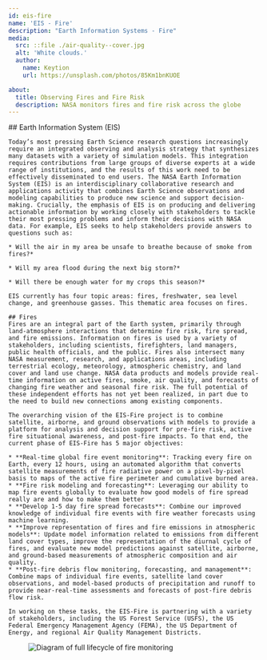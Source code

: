 ```yaml
---
id: eis-fire
name: 'EIS - Fire'
description: "Earth Information Systems - Fire"
media:
  src: ::file ./air-quality--cover.jpg
  alt: 'White clouds.'
  author:
    name: Keytion
    url: https://unsplash.com/photos/85Km1bnKUOE

about:
  title: Observing Fires and Fire Risk
  description: NASA monitors fires and fire risk across the globe
---
```

<Block>
  <Prose>
    ## Earth Information System (EIS)

    Today’s most pressing Earth Science research questions increasingly require an integrated observing and analysis strategy that synthesizes many datasets with a variety of simulation models. This integration requires contributions from large groups of diverse experts at a wide range of institutions, and the results of this work need to be effectively disseminated to end users. The NASA Earth Information System (EIS) is an interdisciplinary collaborative research and applications activity that combines Earth Science observations and modeling capabilities to produce new science and support decision-making. Crucially, the emphasis of EIS is on producing and delivering actionable information by working closely with stakeholders to tackle their most pressing problems and inform their decisions with NASA data. For example, EIS seeks to help stakeholders provide answers to questions such as:

    * Will the air in my area be unsafe to breathe because of smoke from fires?​*

    * Will my area flood during the next big storm?​*

    * Will there be enough water for my crops this season?​*

    EIS currently has four topic areas: fires, freshwater, sea level change, and greenhouse gasses. This thematic area focuses on fires.

    ## Fires
    Fires are an integral part of the Earth system, primarily through land-atmosphere interactions that determine fire risk, fire spread, and fire emissions. Information on fires is used by a variety of stakeholders, including scientists, firefighters, land managers, public health officials, and the public. Fires also intersect many NASA measurement, research, and applications areas, including terrestrial ecology, meteorology, atmospheric chemistry, and land cover and land use change. NASA data products and models provide real-time information on active fires, smoke, air quality, and forecasts of changing fire weather and seasonal fire risk. The full potential of these independent efforts has not yet been realized, in part due to the need to build new connections among existing components.

    The overarching vision of the EIS-Fire project is to combine satellite, airborne, and ground observations with models to provide a platform for analysis and decision support for pre-fire risk, active fire situational awareness, and post-fire impacts. To that end, the current phase of EIS-Fire has 5 major objectives:

    * **Real-time global fire event monitoring**: Tracking every fire on Earth, every 12 hours, using an automated algorithm that converts satellite measurements of fire radiative power on a pixel-by-pixel basis to maps of the active fire perimeter and cumulative burned area.
    * **Fire risk modeling and forecasting**: Leveraging our ability to map fire events globally to evaluate how good models of fire spread really are and how to make them better
    * **Develop 1-5 day fire spread forecasts**: Combine our improved knowledge of individual fire events with fire weather forecasts using machine learning.
    * **Improve representation of fires and fire emissions in atmospheric models**: Update model information related to emissions from different land cover types, improve the representation of the diurnal cycle of fires, and evaluate new model predictions against satellite, airborne, and ground-based measurements of atmospheric composition and air quality.
    * **Post-fire debris flow monitoring, forecasting, and management**: Combine maps of individual fire events, satellite land cover observations, and model-based products of precipitation and runoff to provide near-real-time assessments and forecasts of post-fire debris flow risk.

    In working on these tasks, the EIS-Fire is partnering with a variety of stakeholders, including the US Forest Service (USFS), the US Federal Emergency Management Agency (FEMA), the US Department of Energy, and regional Air Quality Management Districts.
  </Prose>
</Block>

<Block>
 <Figure>
  <Image
    src={new URL('./eis-fire-about.png', import.meta.url).href}
    alt="Diagram of full lifecycle of fire monitoring"
    />
  </Figure>
</Block>